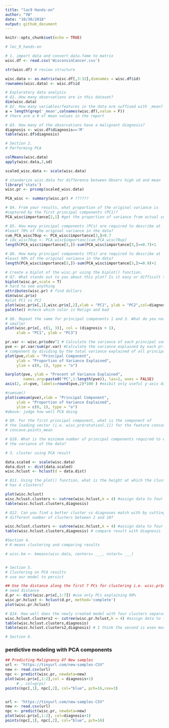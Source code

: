 ```yaml
---
title: "lac9 Hands-on"
author: "YW"
date: "10/30/2018"
output: github_document
---
```


```r
knitr::opts_chunk$set(echo = TRUE)
```
```r




# lec_9_hands-on

# 1. import data and convert data.fame to matrix
wisc.df <- read.csv('WisconsinCancer.csv')

str(wisc.df) # review structure

wisc.data <- as.matrix(wisc.df[,3:32],dimnames = wisc.df$id)
rownames(wisc.data) <- wisc.df$id
```

```r
# Exploratory data analysis
# Q1. How many observations are in this dataset?
dim(wisc.data)
# Q2. How many variables/features in the data are suffixed with _mean?
a = length(grep('_mean',colnames(wisc.df),value = F))
# there are a # of mean values in the report

# Q3. How many of the observations have a malignant diagnosis?
diagnosis <- wisc.df$diagnosis=='M'
table(wisc.df$diagnosis)
```

```r
# Section 2.
# Performing PCA

colMeans(wisc.data) 
apply(wisc.data,2,sd)

scaled_wisc.data <- scale(wisc.data)
```

```r
# standarize wisc.data for difference between Observ high sd and mean 
library('stats')
wisc.pr <- prcomp(scaled_wisc.data)

PCA_wisc <- summary(wisc.pr) # ??????

# Q4. From your results, what proportion of the original variance is 
#captured by the first principal components (PC1)?
PCA_wisc$importance[2,1] #get the proportion of variance from actual summary table

# Q5. How many principal components (PCs) are required to describe at
#least 70% of the original variance in the data?
cum_PCA_wisc70up <- PCA_wisc$importance[3,]>0.7
# idx_wisc70up <- PCA_wisc$importanc[cum_PCA_wisc70up]
length(PCA_wisc$importance[3,])-sum(PCA_wisc$importance[3,]>=0.7)+1
```

```r

# Q6. How many principal components (PCs) are required to describe at
#least 90% of the original variance in the data?
length(PCA_wisc$importance[3,])-sum(PCA_wisc$importance[3,]>=0.9)+1

# Create a biplot of the wisc.pr using the biplot() function.
# Q7. What stands out to you about this plot? Is it easy or difficult to understand? Why?
biplot(wisc.pr,scale = T)
# hard to see anything
attributes(wisc.pr) # find dollars
dim(wisc.pr$x)
#plot PC1 vs PC2
plot(wisc.pr$x[,1],wisc.pr$x[,2],xlab = "PC1", ylab = "PC2",col=diagnosis+1)
palette() #check which color is Malign and bad

# Q8. Repeat the same for principal components 1 and 3. What do you notice about these plots?
# smaller
plot(wisc.pr$x[, c(1, 3)], col = (diagnosis + 1), 
     xlab = "PC1", ylab = "PC3")

```

```r
pr.var <- wisc.pr$sdev^2 # Calculate the variance of each principal component
pve <- pr.var/sum(pr.var) #Calculate the variance explained by each principal 
# component by dividing by the total variance explained of all principal components.
plot(pve,xlab = "Principal Component", 
     ylab = "Proportion of Variance Explained", 
     ylim = c(0, 1), type = "o")

barplot(pve, ylab = "Precent of Variance Explained",
        names.arg=paste0("PC",1:length(pve)), las=2, axes = FALSE)
axis(2, at=pve, labels=round(pve,2)*100 ) #exibit only useful y-axis data

#cumsum()
plot(cumsum(pve),xlab = "Principal Component", 
     ylab = "Proportion of Variance Explained", 
     ylim = c(0, 1), type = "o")
#above: judge how well PCA doing

# Q9. For the first principal component, what is the component of 
# the loading vector (i.e. wisc.pr$rotation[,1]) for the feature concave.points_mean?
# concave.points_mean


```
```r
# Q10. What is the minimum number of principal components required to explain 80% of 
# the variance of the data?

# 3. cluster using PCA result

data.scaled <- scale(wisc.data)
data.dist <- dist(data.scaled)
wisc.hclust <- hclust(d = data.dist)

# Q11. Using the plot() function, what is the height at which the clustering model
# has 4 clusters?

plot(wisc.hclust)
wisc.hclust.clusters <- cutree(wisc.hclust,k = 4) #assign data to four clusters
table(wisc.hclust.clusters,diagnosis) 

# Q12. Can you find a better cluster vs diagnoses match with by cutting into a 
# different number of clusters between 2 and 10?

wisc.hclust.clusters <- cutree(wisc.hclust,k = 4) #assign data to four clusters
table(wisc.hclust.clusters,diagnosis) # compare result with diagnosis

#Section 4.
# K-means clustering and comparing results

```

```r
# wisc.km <- kmeans(wisc.data, centers= ___, nstart= ___)


# Section 5.
# Clustering on PCA results
# use our model to persict

## Use the distance along the first 7 PCs for clustering i.e. wisc.pr$x[, 1:7]
# need distance 
d.pr <- dist(wisc.pr$x[,1:7]) #use only PCs explaining 90%
wisc.pr.hclust <- hclust(d.pr, method='complete')
plot(wisc.pr.hclust)

# Q14. How well does the newly created model with four clusters separate out the two diagnoses?
wisc.hclust.clusters2 <- cutree(wisc.pr.hclust,k = 4) #assign data to four clusters
table(wisc.hclust.clusters,diagnosis) 
table(wisc.hclust.clusters2,diagnosis) # I think the second is even more noisy...?

# Section 6.


```
### perdictive modeling with PCA components
```r
## Predicting Malignancy Of New samples
url <- "https://tinyurl.com/new-samples-CSV"
new <- read.csv(url)
npc <- predict(wisc.pr, newdata=new)
plot(wisc.pr$x[,1:2],col = diagnosis+1)
     # , col=grps)
points(npc[,1], npc[,2], col="blue", pch=16,cex=3)


url <- "https://tinyurl.com/new-samples-CSV"
new <- read.csv(url)
npc <- predict(wisc.pr, newdata=new)
plot(wisc.pr$x[,1:2], col=diagnosis+1)
points(npc[,1], npc[,2], col="blue", pch=16)
```
